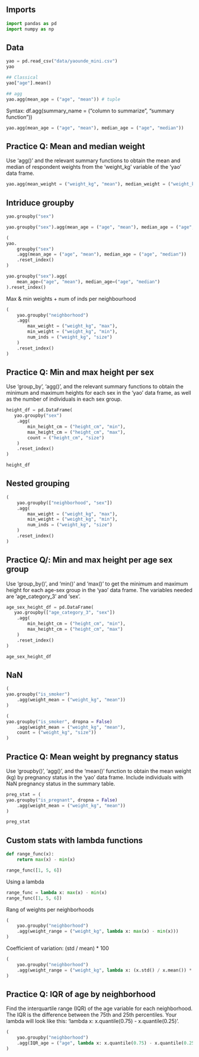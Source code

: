 ## Imports


```python
import pandas as pd
import numpy as np
```

## Data

```python
yao = pd.read_csv("data/yaounde_mini.csv")
yao
```

```python
## Classical
yao["age"].mean()
```

```python
## agg
yao.agg(mean_age = ("age", "mean")) # tuple
```

Syntax:
df.agg(summary_name = ("column to summarize", "summary function"))

```python
yao.agg(mean_age = ("age", "mean"), median_age = ("age", "median"))
```

## Practice Q: Mean and median weight

Use 'agg()' and the relevant summary functions to obtain the mean and median of respondent weights from the 'weight_kg' variable of the 'yao' data frame.

```python
yao.agg(mean_weight = ("weight_kg", "mean"), median_weight = ("weight_kg", "median"))
```

## Intriduce groupby

```python
yao.groupby("sex")
```

```python
yao.groupby("sex").agg(mean_age = ("age", "mean"), median_age = ("age", "median")).reset_index()
```

```python
(
yao.
    groupby("sex")
    .agg(mean_age = ("age", "mean"), median_age = ("age", "median"))
    .reset_index()
)
```

```python
yao.groupby("sex").agg(
    mean_age=("age", "mean"), median_age=("age", "median")
).reset_index()
```

Max & min weights + num of inds per neighbourhood

```python
(
    yao.groupby("neighborhood")
    .agg(
        max_weight = ("weight_kg", "max"),
        min_weight = ("weight_kg", "min"),
        num_inds = ("weight_kg", "size")
    )
    .reset_index()
)
```

## Practice Q: Min and max height per sex

Use 'group_by', 'agg()', and the relevant summary functions to obtain the minimum and maximum heights for each sex in the 'yao' data frame, as well as the number of individuals in each sex group.

```python
height_df = pd.DataFrame(
   yao.groupby("sex")
    .agg(
        min_height_cm = ("height_cm", "min"),
        max_height_cm = ("height_cm", "max"),
        count = ("height_cm", "size")
    )
    .reset_index()
)

height_df
```


## Nested grouping

```python
(
    yao.groupby(["neighborhood", "sex"])
    .agg(
        max_weight = ("weight_kg", "max"),
        min_weight = ("weight_kg", "min"),
        num_inds = ("weight_kg", "size")
    )
    .reset_index()
)
```

## Practice Q/: Min and max height per age sex group

Use 'group_by()', and 'min()' and 'max()' to get the minimum and maximum height for each age-sex group in the 'yao' data frame. The variables needed are 'age_category_3' and 'sex'.

```python
age_sex_height_df = pd.DataFrame(
   yao.groupby(["age_category_3", "sex"])
    .agg(
        min_height_cm = ("height_cm", "min"),
        max_height_cm = ("height_cm", "max")
    )
    .reset_index()
)

age_sex_height_df
```

## NaN

```python
(
yao.groupby("is_smoker")
    .agg(weight_mean = ("weight_kg", "mean"))
)
```

```python
(
yao.groupby("is_smoker", dropna = False)
    .agg(weight_mean = ("weight_kg", "mean"),
    count = ("weight_kg", "size"))
)
```

## Practice Q: Mean weight by pregnancy status

Use 'groupby()', 'agg()', and the 'mean()' function to obtain the mean weight (kg) by pregnancy status in the 'yao' data frame. Include individuals with NaN pregnancy status in the summary table.

```python
preg_stat = (
yao.groupby("is_pregnant", dropna = False)
    .agg(weight_mean = ("weight_kg", "mean"))
)

preg_stat
```

## Custom stats with lambda functions

```python
def range_func(x):
    return max(x) - min(x)

range_func([1, 5, 6])
```

Using a lambda

```python
range_func = lambda x: max(x) - min(x)
range_func([1, 5, 6])
```

Rang of weights per neighborhoods

```python
(
    yao.groupby("neighborhood")
    .agg(weight_range = ("weight_kg", lambda x: max(x) - min(x)))
)
```

Coefficient of variation: (std / mean) * 100

```python
(
    yao.groupby("neighborhood")
    .agg(weight_range = ("weight_kg", lambda x: (x.std() / x.mean()) * 100))
)
```

## Practice Q: IQR of age by neighborhood

Find the interquartile range (IQR) of the age variable for each neighborhood. The IQR is the difference between the 75th and 25th percentiles. Your lambda will look like this: 'lambda x: x.quantile(0.75) - x.quantile(0.25)'.

```python
(
    yao.groupby("neighborhood")
    .agg(IQR_age = ("age", lambda x: x.quantile(0.75) - x.quantile(0.25)))
)
```



































